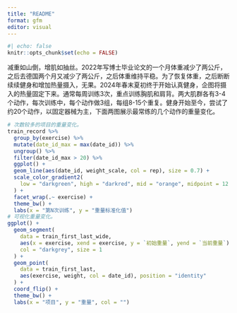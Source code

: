 ```yaml
---
title: "README"
format: gfm
editor: visual
---
```


```r
#| echo: false
knitr::opts_chunk$set(echo = FALSE)
```

减重如山倒，增肌如抽丝。2022年写博士毕业论文的一个月体重减少了两公斤，之后去德国两个月又减少了两公斤，之后体重维持平稳。为了恢复体重，之后断断续续健身和增加热量摄入，无果。2024年春末夏初终于开始认真健身，企图将摄入的热量固定下来。通常每周训练3次，重点训练胸肌和肩背。两大肌群各有3-4个动作，每次训练中，每个动作做3组，每组8-15个重复。健身开始至今，尝试了约20个动作，以固定器械为主，下面两图展示最常练的几个动作的重量变化。

```r
# 次数较多的项目的重量变化。
train_record %>% 
  group_by(exercise) %>% 
  mutate(date_id_max = max(date_id)) %>% 
  ungroup() %>% 
  filter(date_id_max > 20) %>% 
  ggplot() + 
  geom_line(aes(date_id, weight_scale, col = rep), size = 0.7) + 
  scale_color_gradient2(
    low = "darkgreen", high = "darkred", mid = "orange", midpoint = 12
  ) + 
  facet_wrap(.~ exercise) + 
  theme_bw() + 
  labs(x = "第N次训练", y = "重量标准化值")
# 可视化重量变化。
ggplot() + 
  geom_segment(
    data = train_first_last_wide, 
    aes(x = exercise, xend = exercise, y = `初始重量`, yend = `当前重量`), 
    col = "darkgrey", size = 1
  ) + 
  geom_point(
    data = train_first_last, 
    aes(exercise, weight, col = date_id), position = "identity"
  ) + 
  coord_flip() + 
  theme_bw() + 
  labs(x = "项目", y = "重量", col = "")
```
